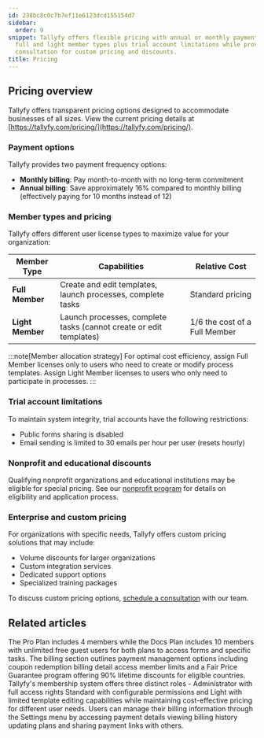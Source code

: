 ```yaml
---
id: 238bc8c0c7b7ef11e6123dcd155154d7
sidebar:
  order: 9
snippet: Tallyfy offers flexible pricing with annual or monthly payment options featuring
  full and light member types plus trial account limitations while providing direct
  consultation for custom pricing and discounts.
title: Pricing
---
```


## Pricing overview

Tallyfy offers transparent pricing options designed to accommodate businesses of all sizes. View the current pricing details at [https://tallyfy.com/pricing/](https://tallyfy.com/pricing/).

### Payment options

Tallyfy provides two payment frequency options:

- **Monthly billing**: Pay month-to-month with no long-term commitment
- **Annual billing**: Save approximately 16% compared to monthly billing (effectively paying for 10 months instead of 12)

### Member types and pricing

Tallyfy offers different user license types to maximize value for your organization:

| Member Type | Capabilities | Relative Cost |
|-------------|--------------|---------------|
| **Full Member** | Create and edit templates, launch processes, complete tasks | Standard pricing |
| **Light Member** | Launch processes, complete tasks (cannot create or edit templates) | 1/6 the cost of a Full Member |

:::note[Member allocation strategy]
For optimal cost efficiency, assign Full Member licenses only to users who need to create or modify process templates. Assign Light Member licenses to users who only need to participate in processes.
:::

### Trial account limitations

To maintain system integrity, trial accounts have the following restrictions:

- Public forms sharing is disabled
- Email sending is limited to 30 emails per hour per user (resets hourly)

### Nonprofit and educational discounts

Qualifying nonprofit organizations and educational institutions may be eligible for special pricing. See our [nonprofit program](/products/pro/pricing/how-to-apply-for-tallyfys-nonprofit-program-discount/) for details on eligibility and application process.

### Enterprise and custom pricing

For organizations with specific needs, Tallyfy offers custom pricing solutions that may include:

- Volume discounts for larger organizations
- Custom integration services
- Dedicated support options
- Specialized training packages

To discuss custom pricing options, [schedule a consultation](https://tallyfy.com/booking/) with our team.


## Related articles
<CardGrid>
<LinkTitleCard header="<b>Billing > Tallyfy's Account and Member Limits</b>" href="/products/pro/settings/billing/what-are-tallyfys-account-and-member-limits/" > The Pro Plan includes 4 members while the Docs Plan includes 10 members with unlimited free guest users for both plans to access forms and specific tasks. </LinkTitleCard>
<LinkTitleCard header="<b>Settings > Billing</b>" href="/products/pro/settings/billing/" > The billing section outlines payment management options including coupon redemption billing detail access member limits and a Fair Price Guarantee program offering 90% lifetime discounts for eligible countries. </LinkTitleCard>
<LinkTitleCard header="<b>Documenting > Members</b>" href="/products/pro/documenting/members/" > Tallyfy's membership system offers three distinct roles - Administrator with full access rights Standard with configurable permissions and Light with limited template editing capabilities while maintaining cost-effective pricing for different user needs. </LinkTitleCard>
<LinkTitleCard header="<b>Billing > Access and Manage My Billing Details</b>" href="/products/pro/settings/billing/how-to-access-and-manage-my-billing-details/" > Users can manage their billing information through the Settings menu by accessing payment details viewing billing history updating plans and sharing payment links with others. </LinkTitleCard>
</CardGrid>